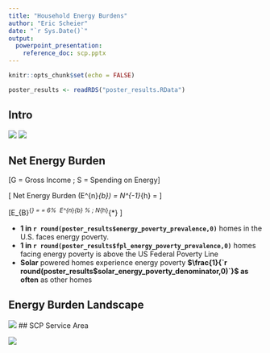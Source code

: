 ---
title: "Household Energy Burdens"
author: "Eric Scheier"
date: "`r Sys.Date()`"
output: 
  powerpoint_presentation:
    reference_doc: scp.pptx
---

```{r setup, include=FALSE}
knitr::opts_chunk$set(echo = FALSE)

poster_results <- readRDS("poster_results.RData")
```

## Intro

![](doe_eere_logo.jpg)   ![](scp_logo.svg)

## Net Energy Burden

\[G = Gross\ Income\ ;\ S = Spending\ on\ Energy\]

\[
Net\ Energy\ Burden\ (E^{n}_{b}) = N^{-1}_{h} = \frac{S}{G - S}
\]

\[E_{B}^{*} = \frac{S}{G} = 6\%\ \Rightarrow \ E^{n*}_{b} \approx 6\%\ ;\ N_{h}^{*} \approx 16\]

+ **1 in `r round(poster_results$energy_poverty_prevalence,0)`** homes in the U.S. faces energy poverty.
+ **1 in `r round(poster_results$fpl_energy_poverty_prevalence,0)`** homes facing energy poverty is above the US Federal Poverty Line
+ **Solar** powered homes experience energy poverty **$\frac{1}{`r round(poster_results$solar_energy_poverty_denominator,0)`}$ as often** as other homes

## Energy Burden Landscape

![](poster_map.svg)
## SCP Service Area

![](scp_poster_map.svg)
